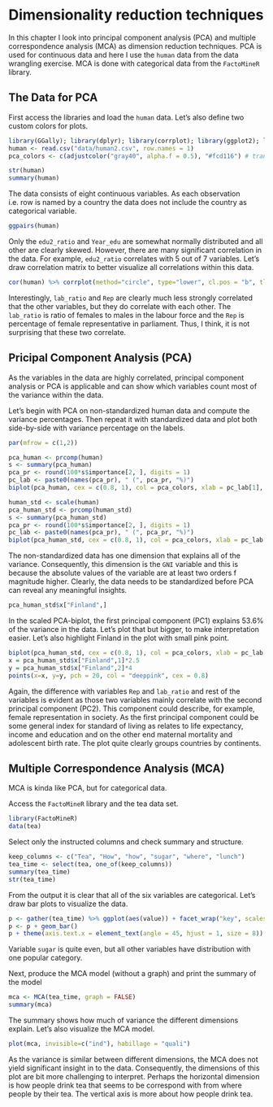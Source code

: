# Dimensionality reduction techniques

In this chapter I look into principal component analysis (PCA) and multiple correspondence analysis (MCA) as dimension reduction techniques. PCA is used for continuous data and here I use the `human` data from the data wrangling exercise. MCA is done with categorical data from the `FactoMineR` library.

## The Data for PCA
First access the libraries and load the `human` data. Let's also define two custom colors for plots.
```r
library(GGally); library(dplyr); library(corrplot); library(ggplot2); library(tidyr)
human <- read.csv("data/human2.csv", row.names = 1)
pca_colors <- c(adjustcolor("gray40", alpha.f = 0.5), "#fcd116") # transparent light gray and faculty yellow
```

```r
str(human)
summary(human)
```
The data consists of eight continuous variables. As each observation  i.e. row is named by a country the data does not include the country as categorical variable.

<!-- Show a graphical overview of the data and show summaries of the variables in the data. Describe and interpret the outputs, commenting on the distributions of the variables and the relationships between them. (0-3 points) -->
```r
ggpairs(human)
```

Only the `edu2_ratio` and `Year_edu` are somewhat normally distributed and all other are clearly skewed. However, there are many significant correlation in the data. For example, `edu2_ratio` correlates with 5 out of 7 variables. Let's draw correlation matrix to better visualize all correlations within this data.
```r
cor(human) %>% corrplot(method="circle", type="lower", cl.pos = "b", tl.pos = "d", tl.cex = 0.6)
```

Interestingly, `lab_ratio` and `Rep` are clearly much less strongly correlated that the other variables, but they do correlate with each other. The `lab_ratio` is ratio of females to males in the labour force and the `Rep` is percentage of female representative in parliament. Thus, I think, it is not surprising that these two correlate.

## Pricipal Component Analysis (PCA)

As the variables in the data are highly correlated, principal component analysis or PCA is applicable and can show which variables count most of the variance within the data.
<!-- Perform principal component analysis (PCA) on the not standardized human data. Show the variability captured by the principal components. Draw a biplot displaying the observations by the first two principal components (PC1 coordinate in x-axis, PC2 coordinate in y-axis), along with arrows representing the original variables. (0-2 points) -->
<!-- Standardize the variables in the human data and repeat the above analysis. Interpret the results of both analysis (with and without standardizing). Are the results different? Why or why not? Include captions (brief descriptions) in your plots where you describe the results by using not just your variable names, but the actual phenomenons they relate to. (0-4 points) -->

Let's begin with PCA on non-standardized human data and compute the variance percentages. Then repeat it with standardized data and plot both side-by-side with variance percentage on the labels.
```r
par(mfrow = c(1,2))

pca_human <- prcomp(human)
s <- summary(pca_human)
pca_pr <- round(100*s$importance[2, ], digits = 1)
pc_lab <- paste0(names(pca_pr), " (", pca_pr, "%)")
biplot(pca_human, cex = c(0.8, 1), col = pca_colors, xlab = pc_lab[1], ylab = pc_lab[2])

human_std <- scale(human)
pca_human_std <- prcomp(human_std)
s <- summary(pca_human_std)
pca_pr <- round(100*s$importance[2, ], digits = 1)
pc_lab <- paste0(names(pca_pr), " (", pca_pr, "%)")
biplot(pca_human_std, cex = c(0.8, 1), col = pca_colors, xlab = pc_lab[1], ylab = pc_lab[2])
```

The non-standardized data has one dimension that explains all of the variance. Consequently, this dimension is the `GNI` variable and this is because the absolute values of the variable are at least two orders f magnitude higher. Clearly, the data needs to be standardized before PCA can reveal any meaningful insights.
```r
pca_human_std$x["Finland",]
```

In the scaled PCA-biplot, the first principal component (PC1) explains 53.6% of the variance in the data. Let's plot that but bigger, to make interpretation easier. Let's also highlight Finland in the plot with small pink point.
```r
biplot(pca_human_std, cex = c(0.8, 1), col = pca_colors, xlab = pc_lab[1], ylab = pc_lab[2])
x = pca_human_std$x["Finland",1]*2.5
y = pca_human_std$x["Finland",2]*4
points(x=x, y=y, pch = 20, col = "deeppink", cex = 0.8)
```
<!-- Give your personal interpretations of the first two principal component dimensions based on the biplot drawn after PCA on the standardized human data. (0-2 points) -->
Again, the difference with variables `Rep` and `lab_ratio` and rest of the variables is evident as those two variables mainly correlate with the second principal component (PC2). This component could describe, for example, female representation in society. As the first principal component could be some general index for standard of living as relates to life expectancy, income and education and on the other end maternal mortality and adolescent birth rate. The plot quite clearly groups countries by continents.

## Multiple Correspondence Analysis (MCA)

MCA is kinda like PCA, but for categorical data.
<!-- Load the tea dataset from the package Factominer. Explore the data briefly: look at the structure and the dimensions of the data and visualize it. Then do Multiple Correspondence Analysis on the tea data (or to a certain columns of the data, it’s up to you). Interpret the results of the MCA and draw at least the variable biplot of the analysis. You can also explore other plotting options for MCA. Comment on the output of the plots. (0-4 points) -->

Access the `FactoMineR` library and the tea data set.
```r
library(FactoMineR)
data(tea)
```

Select only the instructed columns and check summary and structure.
```r
keep_columns <- c("Tea", "How", "how", "sugar", "where", "lunch")
tea_time <- select(tea, one_of(keep_columns))
summary(tea_time)
str(tea_time)
```

From the output it is clear that all of the six variables are categorical. Let's draw bar plots to visualize the data.
```r
p <- gather(tea_time) %>% ggplot(aes(value)) + facet_wrap("key", scales = "free")
p <- p + geom_bar()
p + theme(axis.text.x = element_text(angle = 45, hjust = 1, size = 8))
```

Variable `sugar` is quite even, but all other variables have distribution with one popular category.

Next, produce the MCA model (without a graph) and print the summary of the model
```r
mca <- MCA(tea_time, graph = FALSE)
summary(mca)
```

The summary shows how much of variance the different dimensions explain. Let's also visualize the MCA model.
```r
plot(mca, invisible=c("ind"), habillage = "quali")
```

As the variance is similar between different dimensions, the MCA does not yield significant insight in to the data. Consequently, the dimensions of this plot are bit more challenging to interpret. Perhaps the horizontal dimension is how people drink tea that seems to be correspond with from where people by their tea. The vertical axis is more about how people drink tea.
